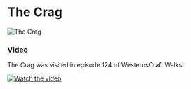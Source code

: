 

# The Crag

<Image
  src="https://cdn.sanity.io/images/1as7cn02/production/7e2b52315cc137e7ffc23caf9ac4161af18784cc-1920x1017.png?w=976&h=350&fit=crop&crop=center&auto=format"
  alt="The Crag"
  width={976}
  height={350}
/>

<ProjectDetails
  floatRight
  region="Westerlands"
  house="House Westerling"
  type="Castle"
  status="Completed"
  warp="/warp thecrag"
  projectLead="BantyRooster"
  dateStarted="June 6, 2016"
  dateCompleted="June 6, 2016"
/>

### Video

The Crag was visited in episode 124 of WesterosCraft Walks:

[![Watch the video](https://img.youtube.com/vi/HeiXm16PpSo/0.jpg)](https://www.youtube.com/embed/HeiXm16PpSo)
